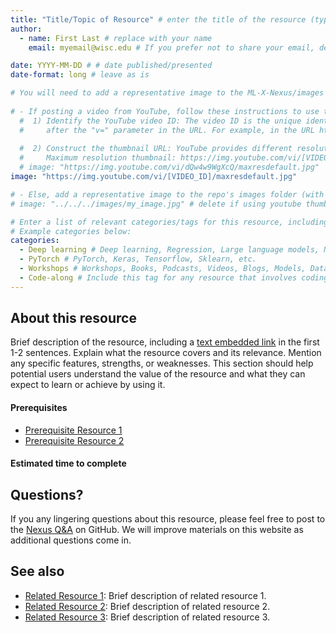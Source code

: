 ```yaml
---
title: "Title/Topic of Resource" # enter the title of the resource (typically the name of the article/workshop/video/book/etc. )
author: 
  - name: First Last # replace with your name
    email: myemail@wisc.edu # If you prefer not to share your email, delete this entire line (including "email:").

date: YYYY-MM-DD # # date published/presented
date-format: long # leave as is

# You will need to add a representative image to the ML-X-Nexus/images folder.
  
# - If posting a video from YouTube, follow these instructions to use the "thumbnail" image from the video. 
  #  1) Identify the YouTube video ID: The video ID is the unique identifier for each YouTube video, usually found 
  #     after the "v=" parameter in the URL. For example, in the URL https://www.youtube.com/watch?v=dQw4w9WgXcQ, the video ID is dQw4w9WgXcQ.
  
  #  2) Construct the thumbnail URL: YouTube provides different resolutions for video thumbnails. Here are the formats for different resolutions. We'll use the maximum resolution.
  #     Maximum resolution thumbnail: https://img.youtube.com/vi/[VIDEO_ID]/maxresdefault.jpg. Replace [VIDEO_ID] with the actual video ID, removing the square brackets.
  # image: "https://img.youtube.com/vi/dQw4w9WgXcQ/maxresdefault.jpg"
image: "https://img.youtube.com/vi/[VIDEO_ID]/maxresdefault.jpg"

# - Else, add a representative image to the repo's images folder (with creative commons license). A screenshot of a slidedeck (title slide) can always fill in.
# image: "../../../images/my_image.jpg" # delete if using youtube thumbnail image

# Enter a list of relevant categories/tags for this resource, including the type (workshop, book, video, podcast, etc.) topic of focus, and anything else that might be relevant. Please check out the tags which are already being used on Nexus by visiting https://uw-madison-datascience.github.io/ML-X-Nexus/Learn/ and looking under "Categories". Avoid repeating tags with alternative spelling (e.g., use Deep Learning rather than DL since Deep Learning is already being used.). 
# Example categories below:
categories: 
  - Deep learning # Deep learning, Regression, Large language models, NLP, Clustering, Decision trees, etc.
  - PyTorch # PyTorch, Keras, Tensorflow, Sklearn, etc.
  - Workshops # Workshops, Books, Podcasts, Videos, Blogs, Models, Datasets, EDA, etc.
  - Code-along # Include this tag for any resource that involves coding along as a learning mechanism (e.g., workshop, short demo/guide with code examples)
---
```

<!-- MARKDOWN COMMENT: For a good example of an external resource post, check out: 
https://uw-madison-datascience.github.io/ML-X-Nexus/Learn/Workshops/Intro-Deeplearning_Keras.html

... and the .qmd file which stores the page's content
https://github.com/UW-Madison-DataScience/ML-X-Nexus/blob/main/Learn/Workshops/Intro-Deeplearning_Keras.qmd

-->
## About this resource
<!-- MARKDOWN COMMENT: Replace the instructions below with your resource description -->
Brief description of the resource, including a [text embedded link](URL) in the first 1-2 sentences. Explain what the resource covers and its relevance. Mention any specific features, strengths, or weaknesses. This section should help potential users understand the value of the resource and what they can expect to learn or achieve by using it. 

<!-- MARKDOWN COMMENT: If any prerequisite knowledge is required (e.g., Intro ML, Python, Intro Deep Learning), please also mention this — preferably by linking to existing materials on Nexus, e.g., ...
-->
#### Prerequisites
- [Prerequisite Resource 1](URL)
- [Prerequisite Resource 2](URL)

#### Estimated time to complete 
<!-- MARKDOWN COMMENT: 
- If not applicable, you can delete the above header.

- If this resource is a workshop/tutorial or similar, please provide an estimate for how long it takes to work through the materials. 

- If you are unsure about the time to complete, write:

  **TBD**: Use the [Improve this page](https://github.com/UW-Madison-DataScience/ML-X-Nexus/edit/main/Learn/{Type}/{Name}.qmd) functionality to add your own estimate!

... where Learn/{Type}/{Name} should be updated to match the path of your resource file, e.g., ...
"Learn/Workshops/Intro-ML_Sklearn.qmd"

Users of Nexus can use the the "Improve this page" functionality to add an estimate later. 
-->
## Questions?
If you any lingering questions about this resource, please feel free to post to the [Nexus Q&A](https://github.com/UW-Madison-DataScience/ML-X-Nexus/discussions/categories/q-a) on GitHub. We will improve materials on this website as additional questions come in.

## See also
<!-- MARKDOWN COMMENT: Please Check the existing resources on Nexus to see if any other related resources (e.g., related books/videos, blog posts commenting on the resource, alternative approaches/frameworks, etc.) should be linked below. You may also link to resources which aren't currently on the Nexus platform, if applicable. However, if you're feeling ambitious, you may wish to post those to Nexus as well!  -->
- [Related Resource 1](Link to related resource 1): Brief description of related resource 1.
- [Related Resource 2](Link to related resource 2): Brief description of related resource 2.
- [Related Resource 3](Link to related resource 3): Brief description of related resource 3.

